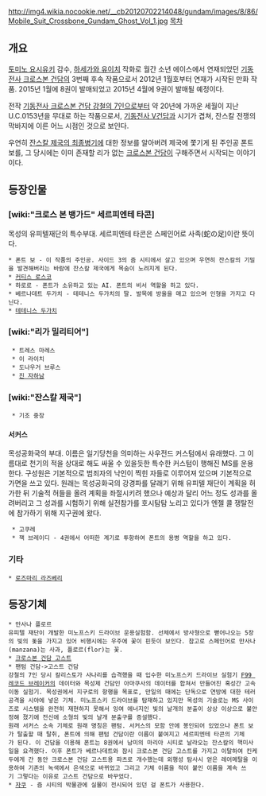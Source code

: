 http://img4.wikia.nocookie.net/__cb20120702214048/gundam/images/8/86/Mobile_Suit_Crossbone_Gundam_Ghost_Vol_1.jpg
[[목차]]
== 개요 ==
[[토미노 요시유키]] 감수, [[하세가와 유이치]] 작화로 월간 소년 에이스에서 연재되었던 [[기동전사 크로스본 건담]]의 3번째 후속 작품으로서 2012년 1월호부터 연재가 시작된 만화 작품. 2015년 1월에 8권이 발매되었고 2015년 4월에 9권이 발매될 예정이다.

전작 [[기동전사 크로스본 건담 강철의 7인]]으로부터 약 20년에 가까운 세월이 지난 U.C.0153년을 무대로 하는 작품으로서, [[기동전사 V건담]]과 시기가 겹쳐, 잔스칼 전쟁의 막바지에 이른 어느 시점인 것으로 보인다.

우연히 [[엔젤하이로|잔스칼 제국의 최종병기]]에 대한 정보를 알아버려 제국에 쫓기게 된 주인공 폰트 보를, 그 당시에는 이미 존재할 리가 없는 [[크로스본 건담]]이 구해주면서 시작되는 이야기이다.
== 등장인물 ==
=== [wiki:"크로스 본 뱅가드" 세르피엔테 타콘] ===
목성의 유피텔재단의 특수부대. 세르피엔테 타콘은 스페인어로 사족(蛇の足)이란 뜻이다.

 * 폰트 보 - 이 작품의 주인공. 사이드 3의 즘 시티에서 살고 있으며 우연히 잔스칼의 기밀을 발견해버리는 바람에 잔스칼 제국에게 목숨이 노려지게 된다.
 * [[토비아 아로낙스|커티스 로스코]]
 * 하로로 - 폰트가 소유하고 있는 AI. 폰트의 비서 역할을 하고 있다.
 * 베르나데트 두가치 - 테테니스 두가치의 딸. 발목에 방울을 매고 있으며 인형을 가지고 다닌다.
 * [[베르나데트 브리에트|테테니스 두가치]]

=== [wiki:"리가 밀리티어"] ===
  * 트레스 마레스
  * 이 라이치
  * 도나우거 브루스
  * [[한겔그 에빈|진 자하남]]
 
=== [wiki:"잔스칼 제국"] ===
  * 기조 중장

==== 서커스 ==== 
목성공화국의 부대. 이름은 일기당천을 의미하는 사우전드 커스텀에서 유래했다. 그 이름대로 천기의 적을 상대로 해도 싸울 수 있을듯한 특수한 커스텀이 행해진 MS를 운용한다. 구성원은 기본적으로 범죄자의 낙인이 찍힌 자들로 이루어져 있으며 기본적으로 가면을 쓰고 있다.
원래는 목성공화국의 강경파를 달래기 위해 유피텔 재단이 계획을 허가한 뒤 기술적 허들을 올려 계획을 좌절시키려 했으나 예상과 달리 어느 정도 성과를 올려버리고 그 성과를 시험하기 위해 실전참가를 호시탐탐 노리고 있다가 엔젤 콜 쟁탈전에 참가하기 위해 지구권에 왔다.

  * 고쿠레
  * 잭 브레이디 - 4권에서 어떠한 계기로 투항하여 폰트의 용병 역할을 하고 있다.

=== 기타 ===
 * [[로즈마리 라즈베리]]
== 등장기체 ==
 * 만사나 플로르
 유피텔 재단이 개발한 미노프스키 드라이브 운용실험함. 선체에서 방사형으로 뻗어나오는 5장의 빛의 돛을 가지고 있어 비행시에는 우주에 꽃이 핀듯이 보인다. 참고로 스페인어로 만사나(manzana)는 사과, 플로르(flor)는 꽃.
 * [[크로스본 건담 고스트]]
 * 팬텀 건담->고스트 건담
 강철의 7인 당시 칼리스토가 사나리를 습격했을 때 입수한 미노프스키 드라이브 실험기 [[F99 레코드 브레이커]]의 데이터와 목성제 건담인 아마쿠사의 데이터를 합쳐서 만들어진 혹성간 고속이동 실험기. 목성권에서 지구로의 항행을 목표로, 만일의 때에는 단독으로 연방에 대한 테러공격을 시야에 넣은 기체. 미노프스키 드라이브를 탐재하고 있지만 목성의 기술로는 MS 사이즈로 시스템을 완전히 재현하지 못해서 잉여 에너지인 빛의 날개의 분출이 상상 이상으로 불안정해 졌기에 전신에 소형의 빛의 날개 분출구를 증설했다.
 원래 서커스 소속 기체로 원래 명칭은 팬텀. 서커스의 모함 안에 봉인되어 있었으나 폰트 보가 탈출할 때 탈취, 폰트에 의해 팬텀 건담이란 이름이 붙여지고 세르피엔테 타콘의 기체가 된다. 이 건담을 이용해 폰트는 8권에서 남미의 마리아 시티로 날라오는 잔스칼의 핵미사일을 요격했다. 이후 폰트가 베르나데트와 잠시 크로스본 건담 고스트를 가지고 이탈하여 킨케두에게 간 동안 크로스본 건담 고스트용 파츠로 개수했는데 외행성 탐사시 얻은 레어메탈을 이용하여 기존의 녹색에서 은색으로 바뀌었고 그리고 기체 이름을 적이 붙인 이름을 계속 쓰기 그렇다는 이유로 고스트 건담으로 바꾸었다.
 * [[자쿠]] - 즘 시티의 박물관에 실물이 전시되어 있던 걸 폰트가 사용한다.
